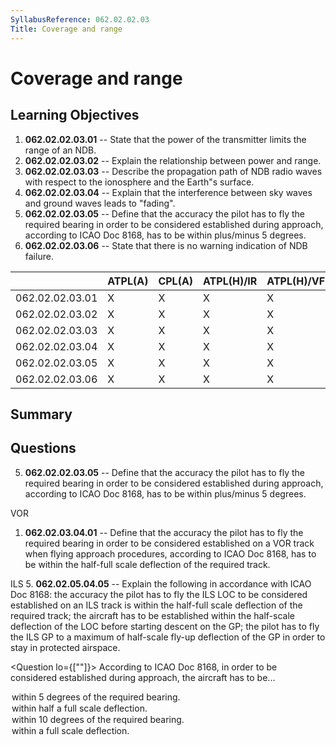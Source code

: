 ```yaml
---
SyllabusReference: 062.02.02.03
Title: Coverage and range
---
```


# Coverage and range

## Learning Objectives

1. **062.02.02.03.01** -- State that the power of the transmitter limits the
   range of an NDB.
2. **062.02.02.03.02** -- Explain the relationship between power and range.
3. **062.02.02.03.03** -- Describe the propagation path of NDB radio waves with
   respect to the ionosphere and the Earth"s surface.
4. **062.02.02.03.04** -- Explain that the interference between sky waves and
   ground waves leads to "fading".
5. **062.02.02.03.05** -- Define that the accuracy the pilot has to fly the
   required bearing in order to be considered established during approach,
   according to ICAO Doc 8168, has to be within plus/minus 5 degrees.
6. **062.02.02.03.06** -- State that there is no warning indication of NDB
   failure.

|                 | ATPL(A) | CPL(A) | ATPL(H)/IR | ATPL(H)/VFR | CPL(H) | IR  | CBIR(A) |
| --------------- | ------- | ------ | ---------- | ----------- | ------ | --- | ------- |
| 062.02.02.03.01 | X       | X      | X          | X           | X      | X   | X       |
| 062.02.02.03.02 | X       | X      | X          | X           | X      | X   | X       |
| 062.02.02.03.03 | X       | X      | X          | X           | X      | X   | X       |
| 062.02.02.03.04 | X       | X      | X          | X           | X      | X   | X       |
| 062.02.02.03.05 | X       | X      | X          | X           | X      | X   | X       |
| 062.02.02.03.06 | X       | X      | X          | X           | X      | X   | X       |

## Summary

## Questions

5. **062.02.02.03.05** -- Define that the accuracy the pilot has to fly the
   required bearing in order to be considered established during approach,
   according to ICAO Doc 8168, has to be within plus/minus 5 degrees.

VOR

1.  **062.02.03.04.01** -- Define that the accuracy the pilot has to fly the
    required bearing in order to be considered established on a VOR track when
    flying approach procedures, according to ICAO Doc 8168, has to be within the
    half-full scale deflection of the required track.

ILS 5. **062.02.05.04.05** -- Explain the following in accordance with ICAO Doc
8168: the accuracy the pilot has to fly the ILS LOC to be considered established
on an ILS track is within the half-full scale deflection of the required track;
the aircraft has to be established within the half-scale deflection of the LOC
before starting descent on the GP; the pilot has to fly the ILS GP to a maximum
of half-scale fly-up deflection of the GP in order to stay in protected
airspace.

<Question lo={[""]}>
  <Text variant="oneCorrect">
    According to ICAO Doc 8168, in order to be considered established during
    <Subject /> approach, the aircraft has to be...
  </Text>
  <Option subject={[["an NDB"]]}>
    within 5 degrees of the required bearing.
  </Option>
  <Option subject={[["an ILS"], ["a VOR track when flying an"]]}>
    within half a full scale deflection.
  </Option>
  <Option>within 10 degrees of the required bearing.</Option>
  <Option>within a full scale deflection.</Option>
</Question>
